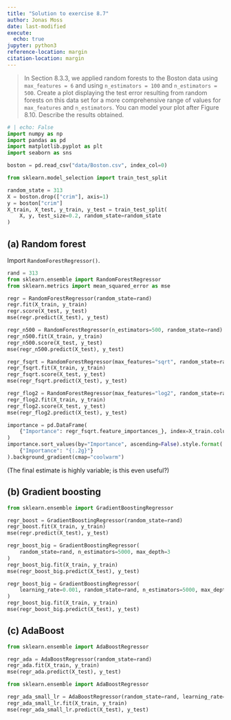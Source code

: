 ```yaml
---
title: "Solution to exercise 8.7"
author: Jonas Moss
date: last-modified
execute:
  echo: true
jupyter: python3
reference-location: margin
citation-location: margin
---
```


> In Section 8.3.3, we applied random forests to the Boston data using `max_features = 6` and using `n_estimators = 100` and `n_estimators = 500`. Create a plot displaying the test error resulting from random forests on this data set for a more comprehensive range of values for `max_features` and `n_estimators`. You can model your plot after Figure 8.10. Describe the results obtained.

```python
# | echo: False
import numpy as np
import pandas as pd
import matplotlib.pyplot as plt
import seaborn as sns

boston = pd.read_csv("data/Boston.csv", index_col=0)
```

```python
from sklearn.model_selection import train_test_split

random_state = 313
X = boston.drop(["crim"], axis=1)
y = boston["crim"]
X_train, X_test, y_train, y_test = train_test_split(
    X, y, test_size=0.2, random_state=random_state
)

```

## (a) Random forest

Import `RandomForestRegressor()`. 

```python
rand = 313
from sklearn.ensemble import RandomForestRegressor
from sklearn.metrics import mean_squared_error as mse

regr = RandomForestRegressor(random_state=rand)
regr.fit(X_train, y_train)
regr.score(X_test, y_test)
mse(regr.predict(X_test), y_test)
```

```python
regr_n500 = RandomForestRegressor(n_estimators=500, random_state=rand)
regr_n500.fit(X_train, y_train)
regr_n500.score(X_test, y_test)
mse(regr_n500.predict(X_test), y_test)
```

```python
regr_fsqrt = RandomForestRegressor(max_features="sqrt", random_state=rand)
regr_fsqrt.fit(X_train, y_train)
regr_fsqrt.score(X_test, y_test)
mse(regr_fsqrt.predict(X_test), y_test)
```

```python
regr_flog2 = RandomForestRegressor(max_features="log2", random_state=rand)
regr_flog2.fit(X_train, y_train)
regr_flog2.score(X_test, y_test)
mse(regr_flog2.predict(X_test), y_test)
```



```python
importance = pd.DataFrame(
    {"Importance": regr_fsqrt.feature_importances_}, index=X_train.columns
)
importance.sort_values(by="Importance", ascending=False).style.format(
    {"Importance": "{:.2g}"}
).background_gradient(cmap="coolwarm")
```

(The final estimate is highly variable; is this even useful?)

## (b) Gradient boosting

```python
from sklearn.ensemble import GradientBoostingRegressor

regr_boost = GradientBoostingRegressor(random_state=rand)
regr_boost.fit(X_train, y_train)
mse(regr.predict(X_test), y_test)
```


```python
regr_boost_big = GradientBoostingRegressor(
    random_state=rand, n_estimators=5000, max_depth=3
)
regr_boost_big.fit(X_train, y_train)
mse(regr_boost_big.predict(X_test), y_test)
```

```python
regr_boost_big = GradientBoostingRegressor(
    learning_rate=0.001, random_state=rand, n_estimators=5000, max_depth=3
)
regr_boost_big.fit(X_train, y_train)
mse(regr_boost_big.predict(X_test), y_test)
```



## (c) AdaBoost

```python
from sklearn.ensemble import AdaBoostRegressor

regr_ada = AdaBoostRegressor(random_state=rand)
regr_ada.fit(X_train, y_train)
mse(regr_ada.predict(X_test), y_test)
```

```python
from sklearn.ensemble import AdaBoostRegressor

regr_ada_small_lr = AdaBoostRegressor(random_state=rand, learning_rate=0.001)
regr_ada_small_lr.fit(X_train, y_train)
mse(regr_ada_small_lr.predict(X_test), y_test)
```